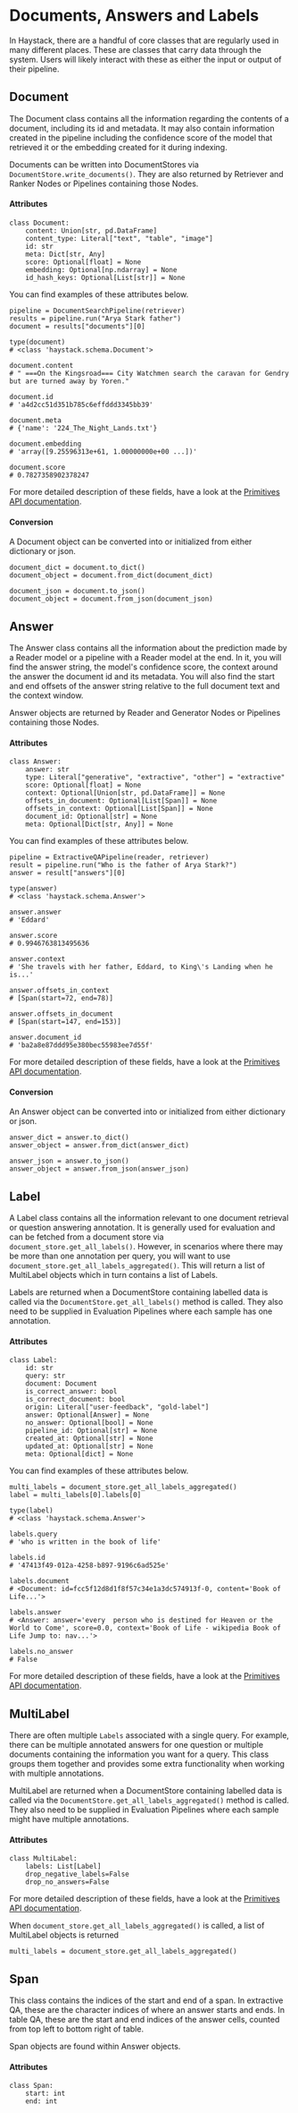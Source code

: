 # Documents, Answers and Labels

In Haystack, there are a handful of core classes that are regularly used in many different places.
These are classes that carry data through the system.
Users will likely interact with these as either the input or output of their pipeline.

## Document

The Document class contains all the information regarding the contents of a document,
including its id and metadata.
It may also contain information created in the pipeline including the confidence score of the model that retrieved it
or the embedding created for it during indexing.

Documents can be written into DocumentStores via `DocumentStore.write_documents()`.
They are also returned by Retriever and Ranker Nodes or Pipelines containing those Nodes.

#### Attributes

```
class Document:
    content: Union[str, pd.DataFrame]
    content_type: Literal["text", "table", "image"]
    id: str
    meta: Dict[str, Any]
    score: Optional[float] = None
    embedding: Optional[np.ndarray] = None
    id_hash_keys: Optional[List[str]] = None
```

You can find examples of these attributes below.

```
pipeline = DocumentSearchPipeline(retriever)
results = pipeline.run("Arya Stark father")
document = results["documents"][0]

type(document)
# <class 'haystack.schema.Document'>

document.content
# " ===On the Kingsroad=== City Watchmen search the caravan for Gendry but are turned away by Yoren."

document.id
# 'a4d2cc51d351b785c6effddd3345bb39'

document.meta
# {'name': '224_The_Night_Lands.txt'}

document.embedding
# 'array([9.25596313e+61, 1.00000000e+00 ...])'

document.score
# 0.7827358902378247
```

For more detailed description of these fields, have a look at the [Primitives API documentation](/reference/v1.5.0/primitives).

#### Conversion

A Document object can be converted into or initialized from either dictionary or json.

```
document_dict = document.to_dict()
document_object = document.from_dict(document_dict)

document_json = document.to_json()
document_object = document.from_json(document_json)
```


## Answer

The Answer class contains all the information about the prediction made by a Reader model or a pipeline with a Reader model at the end.
In it, you will find the answer string, the model's confidence score, the context around the answer the document id and its metadata.
You will also find the start and end offsets of the answer string relative to the full document text and the context window.

Answer objects are returned by Reader and Generator Nodes or Pipelines containing those Nodes.

#### Attributes

```
class Answer:
    answer: str
    type: Literal["generative", "extractive", "other"] = "extractive"
    score: Optional[float] = None
    context: Optional[Union[str, pd.DataFrame]] = None
    offsets_in_document: Optional[List[Span]] = None
    offsets_in_context: Optional[List[Span]] = None
    document_id: Optional[str] = None
    meta: Optional[Dict[str, Any]] = None
```

You can find examples of these attributes below.

```
pipeline = ExtractiveQAPipeline(reader, retriever)
result = pipeline.run("Who is the father of Arya Stark?")
answer = result["answers"][0]

type(answer)
# <class 'haystack.schema.Answer'>

answer.answer
# 'Eddard'

answer.score
# 0.9946763813495636

answer.context
# 'She travels with her father, Eddard, to King\'s Landing when he is...'

answer.offsets_in_context
# [Span(start=72, end=78)]

answer.offsets_in_document
# [Span(start=147, end=153)]

answer.document_id
# 'ba2a8e87ddd95e380bec55983ee7d55f'
```

For more detailed description of these fields, have a look at the [Primitives API documentation](/reference/v1.5.0/primitives).

#### Conversion

An Answer object can be converted into or initialized from either dictionary or json.

```
answer_dict = answer.to_dict()
answer_object = answer.from_dict(answer_dict)

answer_json = answer.to_json()
answer_object = answer.from_json(answer_json)
```

## Label

A Label class contains all the information relevant to one document retrieval or question answering annotation.
It is generally used for evaluation and can be fetched from a document store via `document_store.get_all_labels()`.
However, in scenarios where there may be more than one annotation per query, you will want to use `document_store.get_all_labels_aggregated()`.
This will return a list of MultiLabel objects which in turn contains a list of Labels.

Labels are returned when a DocumentStore containing labelled data is called via the
`DocumentStore.get_all_labels()` method is called.
They also need to be supplied in Evaluation Pipelines where each sample has one annotation.

#### Attributes

```
class Label:
    id: str
    query: str
    document: Document
    is_correct_answer: bool
    is_correct_document: bool
    origin: Literal["user-feedback", "gold-label"]
    answer: Optional[Answer] = None
    no_answer: Optional[bool] = None
    pipeline_id: Optional[str] = None
    created_at: Optional[str] = None
    updated_at: Optional[str] = None
    meta: Optional[dict] = None
```

You can find examples of these attributes below.

```
multi_labels = document_store.get_all_labels_aggregated()
label = multi_labels[0].labels[0]

type(label)
# <class 'haystack.schema.Answer'>

labels.query
# 'who is written in the book of life'

labels.id
# '47413f49-012a-4258-b897-9196c6ad525e'

labels.document
# <Document: id=fcc5f12d8d1f8f57c34e1a3dc574913f-0, content='Book of Life...'>

labels.answer
# <Answer: answer='every  person who is destined for Heaven or the World to Come', score=0.0, context='Book of Life - wikipedia Book of Life Jump to: nav...'>

labels.no_answer
# False
```

For more detailed description of these fields, have a look at the [Primitives API documentation](/reference/v1.5.0/primitives).

## MultiLabel

There are often multiple `Labels` associated with a single query.
For example, there can be multiple annotated answers for one question
or multiple documents containing the information you want for a query.
This class groups them together and provides some extra functionality when working with multiple annotations.

MultiLabel are returned when a DocumentStore containing labelled data is called via the
`DocumentStore.get_all_labels_aggregated()` method is called.
They also need to be supplied in Evaluation Pipelines where each sample might have multiple annotations.

#### Attributes

```
class MultiLabel:
    labels: List[Label]
    drop_negative_labels=False
    drop_no_answers=False
```

For more detailed description of these fields, have a look at the [Primitives API documentation](/reference/primitives).

When `document_store.get_all_labels_aggregated()` is called, a list of MultiLabel objects is returned

```
multi_labels = document_store.get_all_labels_aggregated()
```

## Span

This class contains the indices of the start and end of a span.
In extractive QA, these are the character indices of where an answer starts and ends.
In table QA, these are the start and end indices of the answer cells, counted from top left to bottom right of table.

Span objects are found within Answer objects.

#### Attributes

```
class Span:
    start: int
    end: int
```

